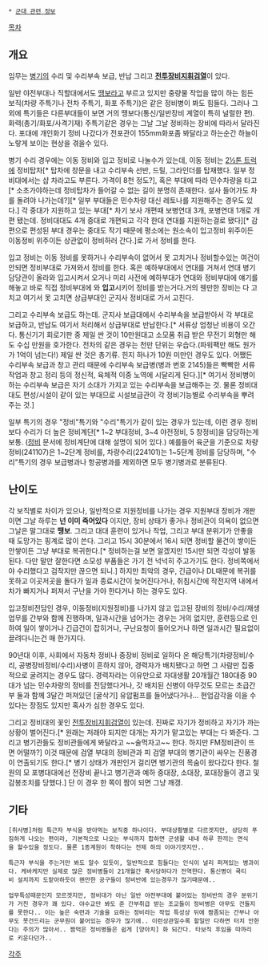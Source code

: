  * [[군대 관련 정보]]

[[목차]]
== 개요 ==
임무는 [[병기]]의 수리 및 수리부속 보급, 반납 그리고 '''[[전투장비지휘검열]]'''이 있다.

일반 야전부대나 직할대에서도 [[땡보]]라고 부르고 있지만 중량물 작업을 많이 하는 힘든 보직(차량 주특기나 전차 주특기, 화포 주특기)은 같은 정비병이 봐도 힘들다. 그러나 그외에 특기들은 다른부대들이 보면 거의 땡보다(통신/일반장비 계열이 특히 널럴한 편). 화력(총기/화포/사격기재) 주특기같은 경우는 그날 그날 정비하는 장비에 따라서 달라진다. 포대에 개인화기 정비 나갔다가 전포관이 155mm화포좀 봐달라고 하는순간 하늘이 노랗게 보이는 현상을 겪을수 있다.

병기 수리 경우에는 이동 정비와 입고 정비로 나눌수가 있는데, 이동 정비는 [[2½톤 트럭]]에 정비탑차[* 탑차에 창문을 내고 수리부속 선반, 드릴, 그라인더를 탑재했다. 일부 정비대에서는 샵 차라고도 부른다. 가격이 8천 정도?], 혹은 부대에 따라 민수차량을 타고[* 소초가야하는데 정비탑차가 들어갈 수 없는 길이 분명히 존재한다. 설사 들어가도 차를 돌려야 나가는데?][* 일부 부대들은 민수차량 대신 레토나를 지원해주는 경우도 있다.] 각 중대가 지원하고 있는 부대[* 차기 보사 개편때 보병연대 3개, 포병연대 1개로 개편 됐는데. 정비대대도 4개 중대로 개편되고 각각 한대 연대를 지원하는걸로 됐다][* 감편으로 편성된 부대 경우는 중대도 작기 때문에 평소에는 원소속이 입고정비 위주이든 이동정비 위주이든 상관없이 정비하러 간다.]로 가서 정비를 한다.

입고 정비는 이동 정비를 못하거나 수리부속이 없어서 못 고치거나 정비할수있는 여건이 안되면 정비부대로 가져와서 정비를 한다. 혹은 예하부대에서 연대를 거쳐서 연대 병기담당관이 올라와 입고시켜서 오거나 미리 사전에 예하부대가 연대와 정비부대에 얘기를 해놓고 바로 직접 정비부대에 와 '''입고'''시키어 정비를 받는거다.거의 웬만한 장비는 다 고치고 여기서 못 고치면 상급부대인 군지사 정비대로 가서 고친다.

그리고 수리부속 보급도 하는데. 군지사 보급대에서 수리부속을 보급받아서 각 부대로 보급하고, 반납도 여기서 처리해서 상급부대로 반납한다.[* 서류상 엄청난 비용이 오간다. 통신기기 회로기판 중 제일 싼 것이 10만원대고 소모품 취급 받은 무전기 외형만 해도 수십 만원을 호가한다. 전차의 같은 경우는 천만 단위는 우습다.(파워팩만 해도 원가가 1억이 넘는다!) 제일 싼 것은 총기류. 힌지 하나가 10원 미만인 경우도 있다. 어쨌든 수리부속 보급과 창고 관리 때문에 수리부속 보급병(병과 번호 2145)들은 빡빡한 서류 작업과 창고 정리 등의 정신적, 육체적 이중 노역에 시달리게 된다.][* 여기서 정비병이 하는 수리부속 보급은 자기 소대가 가지고 있는 수리부속을 보급해주는 것. 물론 정비대대도 편성/시설이 같이 있는 부대므로 시설보급관이 각 정비기능별로 수리부속을 뿌려주는 것.]

일부 특기의 경우 "정비"특기와 "수리"특기가 같이 있는 경우가 있는데, 이런 경우 정비보다 수리가 더 높은 정비계단[* 1~2 부대정비, 3~4 야전정비, 5 창정비]을 담당하는게 보통. ([[정비]] 문서에 정비계단에 대해 설명이 되어 있다.) 예를들어 육군을 기준으로 차량정비(241107)은 1~2단계 정비를, 차량수리(224101)는 1~5단계 정비를 담당하며, "수리"특기의 경우 보급병과나 항공병과를 제외하면 모두 병기병과로 분류된다.

== 난이도 ==
각 보직별로 차이가 있으나, 일반적으로 지원정비를 나가는 경우 지원부대 장비가 개판이면 그날 하루는 '''넌 이미 죽어있다''' 이지만, 장비 상태가 좋거나 정비관이 의욕이 없으면 그날은 말그대로 '''땡보'''. 그리고 대대 훈련이 있거나 작업, 그리고 부대 분위기가 안좋을 때 도망가는 핑계로 많이 쓴다. 그리고 15시 30분에서 16시 되면 정비할 물건이 쌓이든 안쌓이든 그냥 부대로 복귀한다.[* 정비하는걸 보면 알겠지만 15시만 되면 각성이 발동된다. 다만 말만 잘한다면 소모성 부품들은 가기 전 넉넉히 주고가기도 한다. 정비쪽에서야 수리했다고 검작지만 끊으면 되니.] 하지만 최악의 경우, 긴급이나 DL때문에 복귀를 못하고 이곳저곳을 돌다가 일과 종료시간이 늦어진다거나, 취침시간에 작전지역 내에서 차가 빠지거나 퍼져서 구난을 가야 한다거나 하는 경우도 있다.

입고정비전담인 경우, 이동정비(지원정비)를 나가지 않고 입고된 장비의 정비/수리/재생 업무를 간부와 함께 진행하며, 일과시간을 넘어가는 경우는 거의 없지만, 훈련등으로 인하여 일이 쌓이거나 긴급건이 잡히거나, 구난요청이 들어오거나 하면 일과시간 필요없이 끌려다니는건 매 한가지다.

90년대 이후, 사회에서 자동차 정비나 중장비 정비로 일하다 온 해당특기(차량정비/수리, 공병장비정비/수리)사병이 흔하지 않아, 경력자가 배치됐다고 하면 그 사람만 집중적으로 굴려지는 경우도 많다. 경력자라는 이유만으로 자대생활 20개월간 180대중 90대가 넘는 민수차량의 정비를 전담했다거나, 갓 배치된 신병이 아무것도 모르는 초급간부 둘과 함께 3달간 퍼져있던 [굴삭기] 유압펌프를 들어냈다거나... 현업감각을 이을 수 있다는 장점도 있지만 혹사가 심한 경우도 있다.

그리고 정비대의 꽃인 [[전투장비지휘검열]]이 있는데. 진짜로 자기가 정비하고 자기가 까는 상황이 벌어진다.[* 원래는 저래야 되지만 대개는 자기가 맡고있는 부대는 다 봐준다. 그리고 병기관들도 정비관들에게 봐달라고 ~~술먹자고~~ 한다. 하지만 FM정비관이 뜨면 어떨까?] 이것 때문에 검열 부대의 정비관과 피 검열 부대의 병기관이 싸우는 진풍경이 연출되기도 한다.[* 병기 상태가 개판인거 걸리면 병기관의 목숨이 왔다갔다 한다. 철원의 모 포병대대에선 전장비 끝나고 병기관과 예하 중대장, 소대장, 포대장들이 경고 및 감봉조치를 당했다.] 단 이 경우 한 쪽이 짬이 되면 그냥 깨갱.

== 기타 ==
 [취사병]처럼 특근자 부식을 받아먹는 보직중 하나이다. 부대상황별로 다르겟지만, 상당히 푸짐하게 나오는 편이라, 기본적으로 나오는 부식까지 합하면 군생활 내내 하루 한끼는 면식을 할수있을 정도다. 물론 1종계원이 착하다는 전제 하의 이야기겟지만..

 특근자 부식을 주는거만 봐도 알수 있듯이, 일반적으로 힘들다는 인식이 널리 퍼져있는 병과이다. 케바케지만 실제로 많은 정비병들이 21개월간 혹사당하다가 전역한다. 통신병이 쿡티비 설치까지 도맡아하듯이 왠만한 공구들이 정비반에 있는경우가 많기때문에.. 

 업무특성때문인지 모르겟지만, 정비대가 아닌 일반 야전부대에 붙어있는 정비반의 경우 분위기가 거친 경우가 꽤 있다. 야수교만 봐도 준 간부취급 받는 조교들이 정비병은 아무도 건들지를 못한다.. 이는 높은 숙련과 기술을 요하는 정비라는 작업 특성상 뒤에 짬좀되는 간부나 아무도 못건드리는 군무원이 붙어있는 경우가 많기에.. 이런상관일수록 할일만 다하면 터치 안한다는 주의가 많아서.. 짬먹은 정비병들은 쉽게 [양아치] 화 되간다. 타보직 후임을 따까리로 키운다던가..

[[각주]]
